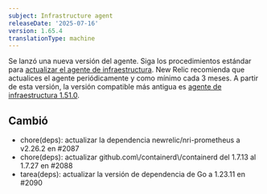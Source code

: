 ```yaml
---
subject: Infrastructure agent
releaseDate: '2025-07-16'
version: 1.65.4
translationType: machine
---
```


Se lanzó una nueva versión del agente. Siga los procedimientos estándar para [actualizar el agente de infraestructura](https://docs.newrelic.com/docs/infrastructure/install-configure-manage-infrastructure/update-or-uninstall/update-infrastructure-agent). New Relic recomienda que actualices el agente periódicamente y como mínimo cada 3 meses. A partir de esta versión, la versión compatible más antigua es [agente de infraestructura 1.51.0](https://docs.newrelic.com/docs/release-notes/infrastructure-release-notes/infrastructure-agent-release-notes/new-relic-infrastructure-agent-1510/).

## Cambió

* chore(deps): actualizar la dependencia newrelic/nri-prometheus a v2.26.2 en #2087
* chore(deps): actualizar github.com\\/containerd\\/containerd del 1.7.13 al 1.7.27 en #2088
* tarea(deps): actualizar la versión de dependencia de Go a 1.23.11 en #2090